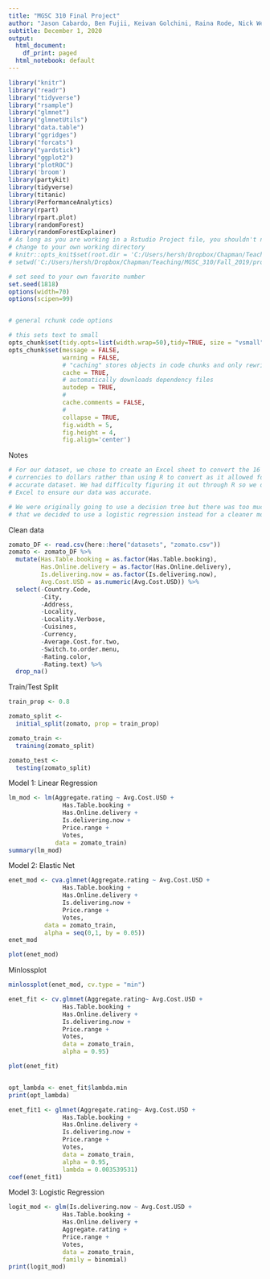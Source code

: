 ```yaml
---
title: "MGSC 310 Final Project"
author: "Jason Cabardo, Ben Fujii, Keivan Golchini, Raina Rode, Nick Webster"
subtitle: December 1, 2020
output:
  html_document:
    df_print: paged
  html_notebook: default
---
```


```r
library("knitr")
library("readr")
library("tidyverse")
library("rsample")
library("glmnet")
library("glmnetUtils")
library("data.table")
library("ggridges")
library("forcats")
library("yardstick")
library("ggplot2")
library("plotROC")
library('broom')
library(partykit)
library(tidyverse)
library(titanic)
library(PerformanceAnalytics)
library(rpart)       
library(rpart.plot)
library(randomForest)
library(randomForestExplainer)
# As long as you are working in a Rstudio Project file, you shouldn't need to 'hard code' directories like this 
# change to your own working directory
# knitr::opts_knit$set(root.dir = 'C:/Users/hersh/Dropbox/Chapman/Teaching/MGSC_310/Fall_2019/problem_sets')
# setwd('C:/Users/hersh/Dropbox/Chapman/Teaching/MGSC_310/Fall_2019/problem_sets')

# set seed to your own favorite number
set.seed(1818)
options(width=70)
options(scipen=99)


# general rchunk code options

# this sets text to small
opts_chunk$set(tidy.opts=list(width.wrap=50),tidy=TRUE, size = "vsmall")  
opts_chunk$set(message = FALSE,                                          
               warning = FALSE,
               # "caching" stores objects in code chunks and only rewrites if you change things
               cache = TRUE,                               
               # automatically downloads dependency files
               autodep = TRUE,
               # 
               cache.comments = FALSE,
               # 
               collapse = TRUE,
               fig.width = 5,  
               fig.height = 4,
               fig.align='center')


```

Notes
```r

# For our dataset, we chose to create an Excel sheet to convert the 16 difference 
# currencies to dollars rather than using R to convert as it allowed for a more
# accurate dataset. We had difficulty figuring it out through R so we decided to use
# Excel to ensure our data was accurate. 

# We were originally going to use a decision tree but there was too much varying data
# that we decided to use a logistic regression instead for a cleaner model. 

```

Clean data

```r
zomato_DF <- read.csv(here::here("datasets", "zomato.csv"))
zomato <- zomato_DF %>% 
  mutate(Has.Table.booking = as.factor(Has.Table.booking),
         Has.Online.delivery = as.factor(Has.Online.delivery),
         Is.delivering.now = as.factor(Is.delivering.now),
         Avg.Cost.USD = as.numeric(Avg.Cost.USD)) %>%
  select(-Country.Code, 
         -City,  
         -Address,
         -Locality,
         -Locality.Verbose,
         -Cuisines,
         -Currency,
         -Average.Cost.for.two,
         -Switch.to.order.menu,
         -Rating.color,
         -Rating.text) %>%
  drop_na()
```

Train/Test Split

```r
train_prop <- 0.8

zomato_split <- 
  initial_split(zomato, prop = train_prop)

zomato_train <- 
  training(zomato_split)

zomato_test <- 
  testing(zomato_split)
```

Model 1: Linear Regression

```r
lm_mod <- lm(Aggregate.rating ~ Avg.Cost.USD + 
               Has.Table.booking + 
               Has.Online.delivery + 
               Is.delivering.now + 
               Price.range + 
               Votes,
             data = zomato_train)
summary(lm_mod)
```

Model 2: Elastic Net

```r
enet_mod <- cva.glmnet(Aggregate.rating ~ Avg.Cost.USD + 
               Has.Table.booking + 
               Has.Online.delivery + 
               Is.delivering.now + 
               Price.range + 
               Votes,
          data = zomato_train,
          alpha = seq(0,1, by = 0.05))
enet_mod

plot(enet_mod)
```

Minlossplot

```r
minlossplot(enet_mod, cv.type = "min")

enet_fit <- cv.glmnet(Aggregate.rating~ Avg.Cost.USD + 
               Has.Table.booking + 
               Has.Online.delivery + 
               Is.delivering.now + 
               Price.range + 
               Votes,
               data = zomato_train,
               alpha = 0.95)

plot(enet_fit)


opt_lambda <- enet_fit$lambda.min
print(opt_lambda)

enet_fit1 <- glmnet(Aggregate.rating~ Avg.Cost.USD + 
               Has.Table.booking + 
               Has.Online.delivery + 
               Is.delivering.now + 
               Price.range + 
               Votes,
               data = zomato_train,
               alpha = 0.95,
               lambda = 0.003539531)
coef(enet_fit1)

```

Model 3: Logistic Regression

```r
logit_mod <- glm(Is.delivering.now ~ Avg.Cost.USD + 
               Has.Table.booking + 
               Has.Online.delivery + 
               Aggregate.rating + 
               Price.range + 
               Votes,
               data = zomato_train,
               family = binomial)
print(logit_mod)
```

